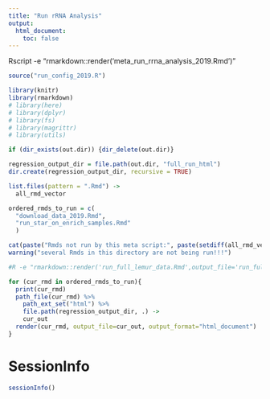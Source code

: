```yaml
---
title: "Run rRNA Analysis"
output:
  html_document:
    toc: false
---
```


Rscript -e "rmarkdown::render('meta_run_rrna_analysis_2019.Rmd')"


```r
source("run_config_2019.R")

library(knitr)
library(rmarkdown)
# library(here)
# library(dplyr)
# library(fs)
# library(magrittr)
# library(utils)
```

```r

if (dir_exists(out.dir)) {dir_delete(out.dir)}

regression_output_dir = file.path(out.dir, "full_run_html")
dir.create(regression_output_dir, recursive = TRUE)
```

```r
list.files(pattern = ".Rmd") ->
  all_rmd_vector

ordered_rmds_to_run = c(
  "download_data_2019.Rmd",
  "run_star_on_enrich_samples.Rmd"
  )

cat(paste("Rmds not run by this meta script:", paste(setdiff(all_rmd_vector, ordered_rmds_to_run), collapse="\n"), sep="\n"))
warning("several Rmds in this directory are not being run!!!")
```

```r
#R -e "rmarkdown::render('run_full_lemur_data.Rmd',output_file='run_full_lemur_data.html')"

for (cur_rmd in ordered_rmds_to_run){
  print(cur_rmd)
  path_file(cur_rmd) %>%
    path_ext_set("html") %>%
    file.path(regression_output_dir, .) ->
    cur_out
  render(cur_rmd, output_file=cur_out, output_format="html_document")
}
```


# SessionInfo
```r
sessionInfo()
```
